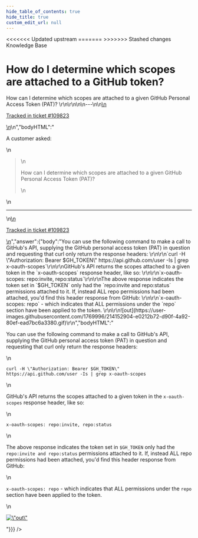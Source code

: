 ```yaml
---
hide_table_of_contents: true
hide_title: true
custom_edit_url: null
---
```



<head>
<<<<<<< Updated upstream
  <link rel="canonical" href="https://github.com/tnn-tnn-tnn-tnn-tnn-gruntwork-io/knowledge-base/discussions/643" />
=======
  <link rel="canonical" href="https://github.com/tnn-gruntwork-io/knowledge-base/discussions/643" />
>>>>>>> Stashed changes
</head>

<CenterLayout>
<span className="searchCategory">Knowledge Base</span>
<h1>How do I determine which scopes are attached to a GitHub token?</h1>
<GitHub discussion={{"id":"D_kwDOF8slf84ASQaO","number":643,"author":{"login":"zackproser"},"title":"How do I determine which scopes are attached to a GitHub token?","body":"\nA customer asked: \r\n> How can I determine which scopes are attached to a given GitHub Personal Access Token (PAT)? \r\n\r\n\n\n---\n\n<ins datetime=\"2023-01-23T21:17:25Z\">\n  <p><a href=\"https://support.gruntwork.io/hc/requests/109823\">Tracked in ticket #109823</a></p>\n</ins>\n","bodyHTML":"<p dir=\"auto\">A customer asked:</p>\n<blockquote>\n<p dir=\"auto\">How can I determine which scopes are attached to a given GitHub Personal Access Token (PAT)?</p>\n</blockquote>\n<hr>\n<ins datetime=\"2023-01-23T21:17:25Z\">\n  <p dir=\"auto\"><a href=\"https://support.gruntwork.io/hc/requests/109823\" rel=\"nofollow\">Tracked in ticket #109823</a></p>\n</ins>","answer":{"body":"You can use the following command to make a call to GitHub's API, supplying the GitHub personal access token (PAT) in question and requesting that curl only return the response headers: \r\n\r\n`curl -H \"Authorization: Bearer $GH_TOKEN\" https://api.github.com/user -Is | grep x-oauth-scopes`\r\n\r\nGitHub's API returns the scopes attached to a given token in the `x-oauth-scopes` response header, like so: \r\n\r\n`x-oauth-scopes: repo:invite, repo:status`\r\n\r\nThe above response indicates the token set in `$GH_TOKEN` only had the `repo:invite and repo:status` permissions attached to it. If, instead ALL repo permissions had been attached, you'd find this header response from GitHub: \r\n\r\n`x-oauth-scopes: repo` - which indicates that ALL permissions under the `repo` section have been applied to the token. \r\n\r\n![out](https://user-images.githubusercontent.com/1769996/214152904-e0212b72-d90f-4a92-80ef-ead7bc6a3380.gif)\r\n","bodyHTML":"<p dir=\"auto\">You can use the following command to make a call to GitHub's API, supplying the GitHub personal access token (PAT) in question and requesting that curl only return the response headers:</p>\n<p dir=\"auto\"><code class=\"notranslate\">curl -H \"Authorization: Bearer $GH_TOKEN\" https://api.github.com/user -Is | grep x-oauth-scopes</code></p>\n<p dir=\"auto\">GitHub's API returns the scopes attached to a given token in the <code class=\"notranslate\">x-oauth-scopes</code> response header, like so:</p>\n<p dir=\"auto\"><code class=\"notranslate\">x-oauth-scopes: repo:invite, repo:status</code></p>\n<p dir=\"auto\">The above response indicates the token set in <code class=\"notranslate\">$GH_TOKEN</code> only had the <code class=\"notranslate\">repo:invite and repo:status</code> permissions attached to it. If, instead ALL repo permissions had been attached, you'd find this header response from GitHub:</p>\n<p dir=\"auto\"><code class=\"notranslate\">x-oauth-scopes: repo</code> - which indicates that ALL permissions under the <code class=\"notranslate\">repo</code> section have been applied to the token.</p>\n<p dir=\"auto\"><a target=\"_blank\" rel=\"noopener noreferrer nofollow\" href=\"https://user-images.githubusercontent.com/1769996/214152904-e0212b72-d90f-4a92-80ef-ead7bc6a3380.gif\"><img src=\"https://user-images.githubusercontent.com/1769996/214152904-e0212b72-d90f-4a92-80ef-ead7bc6a3380.gif\" alt=\"out\" data-animated-image=\"\" style=\"max-width: 100%;\"></a></p>"}}} />

</CenterLayout>
  

<!-- ##DOCS-SOURCER-START
{
  "sourcePlugin": "github-discussions",
  "hash": "0cd7251ff5eb497a139a65d8fa4858ec"
}
##DOCS-SOURCER-END -->
